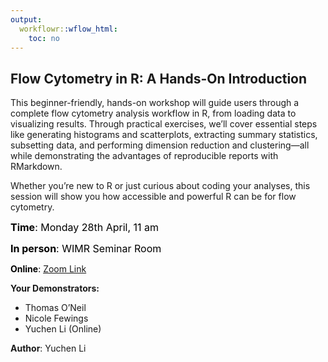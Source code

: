 ---
output:
  workflowr::wflow_html:
    toc: no
---
 
## Flow Cytometry in R: A Hands-On Introduction

This beginner-friendly, hands-on workshop will guide users through a complete flow cytometry analysis workflow in R, from loading data to visualizing results. Through practical exercises, we’ll cover essential steps like generating histograms and scatterplots, extracting summary statistics, subsetting data, and performing dimension reduction and clustering—all while demonstrating the advantages of reproducible reports with RMarkdown. 

Whether you're new to R or just curious about coding your analyses, this session will show you how accessible and powerful R can be for flow cytometry.

<div style="text-align: left">

<read-time><span style="color:black;"><font size="3">**Time**: Monday 28th April, 11 am</font></span></read-time>

<read-time><span style="color:black;"><font size="3">**In person**: WIMR Seminar Room</font></span></read-time>

<read-time><span style="color:black;">**Online**:</span> [Zoom Link]()</read-time>

</div>

</wimr>


**Your Demonstrators:**

- Thomas O'Neil   
- Nicole Fewings    
- Yuchen Li (Online)

**Author**: Yuchen Li





